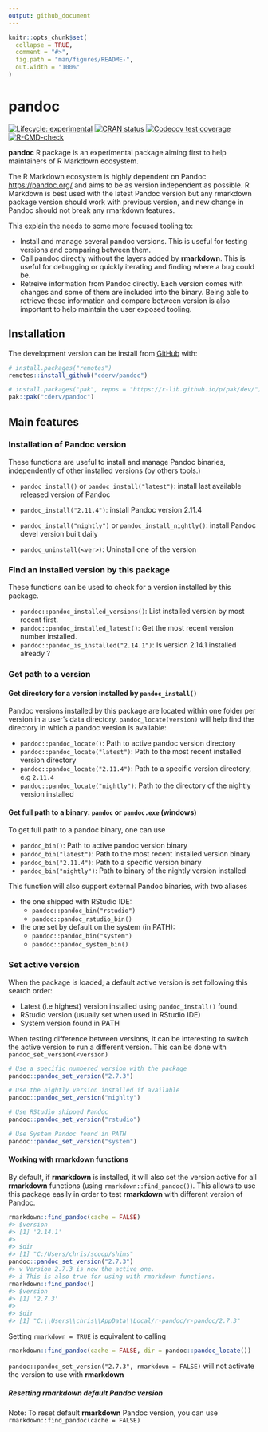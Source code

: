 ```yaml
---
output: github_document
---
```


<!-- README.md is generated from README.Rmd. Please edit that file -->

```r
knitr::opts_chunk$set(
  collapse = TRUE,
  comment = "#>",
  fig.path = "man/figures/README-",
  out.width = "100%"
)
```

# pandoc

<!-- badges: start -->
[![Lifecycle: experimental](https://img.shields.io/badge/lifecycle-experimental-orange.svg)](https://lifecycle.r-lib.org/articles/stages.html#experimental)
[![CRAN status](https://www.r-pkg.org/badges/version/pandoc)](https://CRAN.R-project.org/package=pandoc)
[![Codecov test coverage](https://codecov.io/gh/cderv/pandoc/branch/main/graph/badge.svg?token=84QW1TDQPM)](https://codecov.io/gh/cderv/pandoc?branch=main)
[![R-CMD-check](https://github.com/cderv/pandoc/workflows/R-CMD-check/badge.svg)](https://github.com/cderv/pandoc/actions)
<!-- badges: end -->

**pandoc** R package is an experimental package aiming first to help maintainers of R Markdown ecosystem. 

The R Markdown ecosystem is highly dependent on Pandoc <https://pandoc.org/> and aims to be as version independent as possible. R Markdown is best used with the latest Pandoc version but any rmarkdown package version should work with previous version, and new change in Pandoc should not break any rmarkdown features.

This explain the needs to some more focused tooling to:

* Install and manage several pandoc versions. This is useful for testing versions and comparing between them.
* Call pandoc directly without the layers added by **rmarkdown**. This is useful for debugging or quickly iterating and finding where a bug could be. 
* Retreive information from Pandoc directly. Each version comes with changes and some of them are included into the binary. Being able to retrieve those information and compare between version is also important to help maintain the user exposed tooling.


## Installation

The development version can be install from [GitHub](https://github.com/) with:

``` r
# install.packages("remotes")
remotes::install_github("cderv/pandoc")

# install.packages("pak", repos = "https://r-lib.github.io/p/pak/dev/")
pak::pak("cderv/pandoc")
```

## Main features 

### Installation of Pandoc version 

These functions are useful to install and manage Pandoc binaries, independently of other installed versions (by others tools.)

* `pandoc_install()` or `pandoc_install("latest")`: install last available released version of Pandoc
* `pandoc_install("2.11.4")`: install Pandoc version 2.11.4
* `pandoc_install("nightly")` or `pandoc_install_nightly()`: install Pandoc devel version built daily

* `pandoc_uninstall(<ver>)`: Uninstall one of the version

### Find an installed version by this package

These functions can be used to check for a version installed by this package.

* `pandoc::pandoc_installed_versions()`: List installed version by most recent first. 
* `pandoc::pandoc_installed_latest()`: Get the most recent version number installed.  
* `pandoc::pandoc_is_installed("2.14.1")`: Is version 2.14.1 installed already ?


### Get path to a version

#### Get directory for a version installed by `pandoc_install()`

Pandoc versions installed by this package are located within one folder per version in a user's data directory. `pandoc_locate(version)` will help find the directory in which a pandoc version is available:

* `pandoc::pandoc_locate()`: Path to active pandoc version directory
* `pandoc::pandoc_locate("latest")`: Path to the most recent installed version directory
* `pandoc::pandoc_locate("2.11.4")`: Path to a specific version directory, e.g `2.11.4`
* `pandoc::pandoc_locate("nightly")`: Path to the directory of the nightly version installed

#### Get full path to a binary: `pandoc` or `pandoc.exe` (windows) 

To get full path to a pandoc binary, one can use 

* `pandoc_bin()`: Path to active pandoc version binary
* `pandoc_bin("latest")`: Path to the most recent installed version binary
* `pandoc_bin("2.11.4")`: Path to a specific version binary
* `pandoc_bin("nightly")`: Path to binary of the nightly version installed

This function will also support external Pandoc binaries, with two aliases

* the one shipped with RStudio IDE: 
  * `pandoc::pandoc_bin("rstudio")`
  * `pandoc::pandoc_rstudio_bin()` 
* the one set by default on the system (in PATH):
  * `pandoc::pandoc_bin("system")`
  * `pandoc::pandoc_system_bin()`

### Set active version

When the package is loaded, a default active version is set following this search order: 

* Latest (i.e highest) version installed using `pandoc_install()` found. 
* RStudio version (usually set when used in RStudio IDE)
* System version found in PATH

When testing difference between versions, it can be interesting to switch the active version to run a different version. This can be done with `pandoc_set_version(<version)`

```r
# Use a specific numbered version with the package
pandoc::pandoc_set_version("2.7.3")

# Use the nightly version installed if available
pandoc::pandoc_set_version("nighlty")

# Use RStudio shipped Pandoc
pandoc::pandoc_set_version("rstudio")

# Use System Pandoc found in PATH
pandoc::pandoc_set_version("system")
```

#### Working with **rmarkdown** functions
  
By default, if **rmarkdown** is installed, it will also set the version active for all **rmarkdown** functions (using `rmarkdown::find_pandoc()`). This allows to use this package easily in order to test **rmarkdown** with different version of Pandoc.

``` r
rmarkdown::find_pandoc(cache = FALSE)
#> $version
#> [1] '2.14.1'
#> 
#> $dir
#> [1] "C:/Users/chris/scoop/shims"
pandoc::pandoc_set_version("2.7.3")
#> v Version 2.7.3 is now the active one.
#> i This is also true for using with rmarkdown functions.
rmarkdown::find_pandoc()
#> $version
#> [1] '2.7.3'
#> 
#> $dir
#> [1] "C:\\Users\\chris\\AppData\\Local/r-pandoc/r-pandoc/2.7.3"
```
Setting `rmarkdown = TRUE` is equivalent to calling

```r
rmarkdown::find_pandoc(cache = FALSE, dir = pandoc::pandoc_locate())
```
`pandoc::pandoc_set_version("2.7.3", rmarkdown = FALSE)` will not activate the version to use with **rmarkdown**

##### Resetting **rmarkdown** default Pandoc version

Note: To reset default **rmarkdown** Pandoc version, you can use `rmarkdown::find_pandoc(cache = FALSE)`
